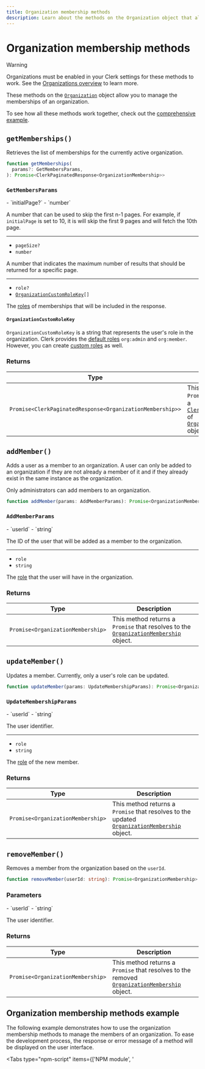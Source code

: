 ```yaml
---
title: Organization membership methods
description: Learn about the methods on the Organization object that allow you to manage the members of an organization.
---
```


# Organization membership methods

> [!WARNING]
> Organizations must be enabled in your Clerk settings for these methods to work. See the [Organizations overview](/docs/organizations/overview#enable-organizations-in-your-application) to learn more.

These methods on the [`Organization`](/docs/references/javascript/organization/organization) object allow you to manage the memberships of an organization.

To see how all these methods work together, check out the [comprehensive example](#organization-membership-methods-example).

## `getMemberships()`

Retrieves the list of memberships for the currently active organization.

```typescript
function getMemberships(
  params?: GetMembersParams,
): Promise<ClerkPaginatedResponse<OrganizationMembership>>
```

### `GetMembersParams`

<Properties>
  - `initialPage?`
  - `number`

  A number that can be used to skip the first n-1 pages. For example, if `initialPage` is set to 10, it is will skip the first 9 pages and will fetch the 10th page.

  ---

  - `pageSize?`
  - `number`

  A number that indicates the maximum number of results that should be returned for a specific page.

  ---

  - `role?`
  - <code>[OrganizationCustomRoleKey](#organization-custom-role-key)\[]</code>

  The [roles](/docs/organizations/roles-permissions) of memberships that will be included in the response.
</Properties>

#### `OrganizationCustomRoleKey`

`OrganizationCustomRoleKey` is a string that represents the user's role in the organization. Clerk provides the [default roles](/docs/organizations/roles-permissions#default-roles) `org:admin` and `org:member`. However, you can create [custom roles](/docs/organizations/create-roles-permissions) as well.

### Returns

| Type | Description |
| - | - |
| `Promise<ClerkPaginatedResponse<OrganizationMembership>>` | This method returns a `Promise` that resolves to a [`ClerkPaginatedResponse`][pag-ref] of [`OrganizationMembership`][org-mem-ref] objects. |

## `addMember()`

Adds a user as a member to an organization. A user can only be added to an organization if they are not already a member of it and if they already exist in the same instance as the organization.

Only administrators can add members to an organization.

```typescript
function addMember(params: AddMemberParams): Promise<OrganizationMembership>
```

### `AddMemberParams`

<Properties>
  - `userId`
  - `string`

  The ID of the user that will be added as a member to the organization.

  ---

  - `role`
  - `string`

  The [role](/docs/organizations/roles-permissions) that the user will have in the organization.
</Properties>

### Returns

| Type | Description |
| - | - |
| `Promise<OrganizationMembership>` | This method returns a `Promise` that resolves to the [`OrganizationMembership`][org-mem-ref] object. |

## `updateMember()`

Updates a member. Currently, only a user's role can be updated.

```typescript
function updateMember(params: UpdateMembershipParams): Promise<OrganizationMembership>
```

### `UpdateMembershipParams`

<Properties>
  - `userId`
  - `string`

  The user identifier.

  ---

  - `role`
  - `string`

  The [role](/docs/organizations/roles-permissions) of the new member.
</Properties>

### Returns

| Type | Description |
| - | - |
| `Promise<OrganizationMembership>` | This method returns a `Promise` that resolves to the updated [`OrganizationMembership`][org-mem-ref] object. |

## `removeMember()`

Removes a member from the organization based on the `userId`.

```typescript
function removeMember(userId: string): Promise<OrganizationMembership>
```

### Parameters

<Properties>
  - `userId`
  - `string`

  The user identifier.
</Properties>

### Returns

| Type | Description |
| - | - |
| `Promise<OrganizationMembership>` | This method returns a `Promise` that resolves to the removed [`OrganizationMembership`][org-mem-ref] object. |

## Organization membership methods example

The following example demonstrates how to use the organization membership methods to manage the members of an organization. To ease the development process, the response or error message of a method will be displayed on the user interface.

<Tabs type="npm-script" items={['NPM module', '<script>']}>
  <Tab>
    For the following example, your HTML file should look like this:

    ```html {{ prettier: false, filename: 'index.html' }}
    <!doctype html>
    <html lang="en">
      <head>
        <meta charset="UTF-8" />
        <link rel="icon" type="image/svg+xml" href="/vite.svg" />
        <meta name="viewport" content="width=device-width, initial-scale=1.0" />
        <title>Clerk + JavaScript App</title>
        <style>
          /* Style for the table */
          table {
            border-collapse: collapse; /* Collapse borders into a single border */
            border: 1px solid black; /* Border for the entire table */
          }

          /* Style for table cells */
          td,
          th {
            border: 1px solid black; /* Border for each cell */
            padding: 2px; /* Optional: Add padding to cells */
          }
        </style>
      </head>
      <body>
        <div id="app"></div>

        <p id="error-container" hidden>
          Error:
          <span id="error-message"></span>
        </p>

        <h2>Memberships List</h2>
        <table id="memberships_table">
          <thead>
            <tr>
              <th>User ID</th>
              <th>Identifier</th>
              <th>Role</th>
              <th id="update-role-head" hidden>Update role</th>
              <th id="remove-member-head" hidden>Remove member</th>
            </tr>
          </thead>
          <tbody id="memberships_table_body"></tbody>
        </table>

        <div id="add-member-container">
          <h2>Add member</h2>
          <input id="member-user-id" placeholder="Enter member's user ID" />
          <button id="add-member">Add member</button>
        </div>

        <h2>Response:</p>
        <pre id="response"></pre>

        <script type="module" src="/main.js"></script>
      </body>
    </html>
    ```

    And your JavaScript file should look like this:

    ```js {{ prettier: false, filename: 'main.js', mark: [13, 41, 60, 79] }}
    import { Clerk } from '@clerk/clerk-js';

    // Initialize Clerk with your Clerk publishable key
    const clerk = new Clerk('{{pub_key}}');
    await clerk.load();

    if (clerk.user) {
      // Check for an active organization
      if (clerk.organization) {
        // Render list of organization memberships
        async function renderMemberships(organization, isAdmin) {
          try {
            const { data } = await organization.getMemberships();

            const memberships = data;
            console.log(`getMemberships:`, memberships);

            memberships.map((membership) => {
              const membershipTable = document.getElementById("memberships_table");
              const row = membershipTable.insertRow();
              row.insertCell().textContent = membership.publicUserData.userId;
              row.insertCell().textContent = membership.publicUserData.identifier;
              row.insertCell().textContent = membership.role;

              // Add administrative actions:
              // Add and remove a member, and update a member's role.
              if (isAdmin) {
                // Show add, update, remove member buttons
                document.getElementById("add-member-container").removeAttribute("hidden");
                document.getElementById("update-role-head").removeAttribute("hidden");
                document.getElementById("remove-member-head").removeAttribute("hidden");

                // Get the user ID of the member
                const userId = membership.publicUserData.userId;

                // Update a member's role
                const updateBtn = document.createElement("button");
                updateBtn.textContent = "Change role";
                updateBtn.addEventListener("click", async function (e) {
                  e.preventDefault();
                  const role =
                    membership.role === "org:admin" ? "org:member" : "org:admin";
                  await organization.updateMember({ userId, role })
                    .then((res) => {
                      document.getElementById("response").innerHTML =
                        JSON.stringify(res);
                    })
                    .catch((error) => {
                      document.getElementById("error-container").removeAttribute("hidden");
                      document.getElementById("error-message").innerHTML =
                        error.errors[0].longMessage;
                      console.log("An error occurred:", error.errors);
                    });
                });
                row.insertCell().appendChild(updateBtn);

                // Remove a member
                const removeBtn = document.createElement("button");
                removeBtn.textContent = "Remove";
                removeBtn.addEventListener("click", async function (e) {
                  e.preventDefault();
                  await organization.removeMember(userId)
                    .then((res) => {
                      document.getElementById("response").innerHTML =
                        JSON.stringify(res);
                    })
                    .catch((error) => {
                      document.getElementById("error-container").removeAttribute("hidden");
                      document.getElementById("error-message").innerHTML =
                        error.errors[0].longMessage;
                      console.log("An error occurred:", error.errors);
                    });
                });
                row.insertCell().appendChild(removeBtn);

                // Add a new member to the organization
                document.getElementById("add-member")
                  .addEventListener("click", () => {
                    const userId = document.getElementById("member-user-id").value;

                    organization.addMember({ userId, role: "org:member" })
                      .then((res) => {
                        document.getElementById("response").innerHTML =
                          JSON.stringify(res);
                      })
                      .catch((error) => {
                        document.getElementById("error-container").removeAttribute("hidden");
                        document.getElementById("error-message").innerHTML =
                          error.errors[0].longMessage;
                        console.log("An error occurred:", error.errors);
                      });
                  });
              }
            });
          } catch (error) {
            document.getElementById("error-container").removeAttribute("hidden");
            document.getElementById("error-message").innerHTML =
              error.errors[0].longMessage;
            console.log("An error occurred:", error.errors);
          }
        }

        /**
         * Checks if a user is an admin of the
         * currently active organization and
         * renders the organization's memberships.
         */
        async function checkAdminAndRenderMemberships() {
          const organizationId = clerk.organization.id;

          const { data } =
            await clerk.user.getOrganizationMemberships();

          const organizationMemberships = data;

          const currentMembership = organizationMemberships.find(
            (membership) => membership.organization.id === organizationId
          );
          const currentOrganization = currentMembership.organization;

          if (!currentOrganization) {
            return;
          }
          const isAdmin = currentMembership.role === "org:admin";

          console.log(`Organization:`, currentOrganization);

          renderMemberships(currentOrganization, isAdmin);
        }

        checkAdminAndRenderMemberships();
      } else {
        // If there is no active organization,
        // mount Clerk's <OrganizationSwitcher />
        // to allow the user to set an organization as active
        document.getElementById("app").innerHTML = `
          <h2>Select an organization to set it as active</h2>
          <div id="org-switcher"></div>
        `;

        const orgSwitcherDiv = document.getElementById("org-switcher");

        clerk.mountOrganizationSwitcher(orgSwitcherDiv);
      }
    } else {
      document.getElementById("app").innerHTML = `
        <div id="sign-in"></div>
      `;

      const signInDiv = document.getElementById("sign-in");

      clerk.mountSignIn(signInDiv);
    }
    ```
  </Tab>

  <Tab>
    ```html {{ prettier: false, filename: 'index.html', mark: [74, 102, 121, 140] }}
    <!doctype html>
    <html lang="en">
      <head>
        <meta charset="UTF-8" />
        <link rel="icon" type="image/svg+xml" href="/vite.svg" />
        <meta name="viewport" content="width=device-width, initial-scale=1.0" />
        <title>Clerk + JavaScript App</title>
        <style>
          /* Style for the table */
          table {
            border-collapse: collapse; /* Collapse borders into a single border */
            border: 1px solid black; /* Border for the entire table */
          }

          /* Style for table cells */
          td,
          th {
            border: 1px solid black; /* Border for each cell */
            padding: 2px; /* Optional: Add padding to cells */
          }
        </style>
      </head>
      <body>
        <div id="app"></div>

        <p id="error-container" hidden>
          Error:
          <span id="error-message"></span>
        </p>

        <h2>Memberships List</h2>
        <table id="memberships_table">
          <thead>
            <tr>
              <th>User ID</th>
              <th>Identifier</th>
              <th>Role</th>
              <th id="update-role-head" hidden>Update role</th>
              <th id="remove-member-head" hidden>Remove member</th>
            </tr>
          </thead>
          <tbody id="memberships_table_body"></tbody>
        </table>

        <div id="add-member-container">
          <h2>Add member</h2>
          <input id="member-user-id" placeholder="Enter member's user ID" />
          <button id="add-member">Add member</button>
        </div>

        <h2>Response:</p>
        <pre id="response"></pre>

        <!-- Initialize Clerk with your
        Clerk Publishable key and Frontend API URL -->
        <script
          async
          crossorigin="anonymous"
          data-clerk-publishable-key="{{pub_key}}"
          src="https://{{fapi_url}}/npm/@clerk/clerk-js@latest/dist/clerk.browser.js"
          type="text/javascript"
        ></script>

        <script>
          window.addEventListener("load", async function () {
            await Clerk.load();

            if (Clerk.user) {
              // Check for an active organization
              if (Clerk.organization) {
                // Render list of organization memberships
                async function renderMemberships(organization, isAdmin) {
                  try {
                    const { data } = await organization.getMemberships();

                    const memberships = data;
                    console.log(`getMemberships:`, memberships);

                    memberships.map((membership) => {
                      const membershipTable = document.getElementById("memberships_table");
                      const row = membershipTable.insertRow();
                      row.insertCell().textContent = membership.publicUserData.userId;
                      row.insertCell().textContent = membership.publicUserData.identifier;
                      row.insertCell().textContent = membership.role;

                      // Add administrative actions:
                      // Add and remove a member, and update a member's role.
                      if (isAdmin) {
                        // Show add, update, remove member buttons
                        document.getElementById("add-member-container").removeAttribute("hidden");
                        document.getElementById("update-role-head").removeAttribute("hidden");
                        document.getElementById("remove-member-head").removeAttribute("hidden");

                        // Get the user ID of the member
                        const userId = membership.publicUserData.userId;

                        // Update a member's role
                        const updateBtn = document.createElement("button");
                        updateBtn.textContent = "Change role";
                        updateBtn.addEventListener("click", async function (e) {
                          e.preventDefault();
                          const role =
                            membership.role === "org:admin" ? "org:member" : "org:admin";
                          await organization.updateMember({ userId, role })
                            .then((res) => {
                              document.getElementById("response").innerHTML =
                                JSON.stringify(res);
                            })
                            .catch((error) => {
                              document.getElementById("error-container").removeAttribute("hidden");
                              document.getElementById("error-message").innerHTML =
                                error.errors[0].longMessage;
                              console.log("An error occurred:", error.errors);
                            });
                        });
                        row.insertCell().appendChild(updateBtn);

                        // Remove a member
                        const removeBtn = document.createElement("button");
                        removeBtn.textContent = "Remove";
                        removeBtn.addEventListener("click", async function (e) {
                          e.preventDefault();
                          await organization.removeMember(userId)
                            .then((res) => {
                              document.getElementById("response").innerHTML =
                                JSON.stringify(res);
                            })
                            .catch((error) => {
                              document.getElementById("error-container").removeAttribute("hidden");
                              document.getElementById("error-message").innerHTML =
                                error.errors[0].longMessage;
                              console.log("An error occurred:", error.errors);
                            });
                        });
                        row.insertCell().appendChild(removeBtn);

                        // Add a new member to the organization
                        document.getElementById("add-member")
                          .addEventListener("click", () => {
                            const userId = document.getElementById("member-user-id").value;

                            organization.addMember({ userId, role: "org:member" })
                            .then((res) => {
                              document.getElementById("response").innerHTML =
                                JSON.stringify(res);
                            })
                            .catch((error) => {
                              document.getElementById("error-container").removeAttribute("hidden");
                              document.getElementById("error-message").innerHTML =
                                error.errors[0].longMessage;
                              console.log("An error occurred:", error.errors);
                            });
                          });
                      }
                    });
                  } catch (error) {
                    document.getElementById("error-container").removeAttribute("hidden");
                    document.getElementById("error-message").innerHTML =
                      error.errors[0].longMessage;
                    console.log("An error occurred:", error.errors);
                  }
                }

                /**
                * Checks if a user is an admin of the
                * currently active organization and
                * renders the organization's memberships.
                */
                async function checkAdminAndRenderMemberships() {
                  const organizationId = Clerk.organization.id;

                  const { data } =
                    await Clerk.user.getOrganizationMemberships();

                  const organizationMemberships = data;

                  const currentMembership = organizationMemberships.find(
                    (membership) => membership.organization.id === organizationId
                  );
                  const currentOrganization = currentMembership.organization;

                  if (!currentOrganization) {
                    return;
                  }
                  const isAdmin = currentMembership.role === "org:admin";

                  console.log(`Organization:`, currentOrganization);

                  renderMemberships(currentOrganization, isAdmin);
                }

                checkAdminAndRenderMemberships();
              } else {
                // If there is no active organization,
                // mount Clerk's <OrganizationSwitcher />
                // to allow the user to set an organization as active
                document.getElementById("app").innerHTML = `
                  <h2>Select an organization to set it as active</h2>
                  <div id="org-switcher"></div>
                `;

                const orgSwitcherDiv = document.getElementById("org-switcher");

                Clerk.mountOrganizationSwitcher(orgSwitcherDiv);
              }
            } else {
              document.getElementById("app").innerHTML = `
                <div id="sign-in"></div>
              `;

              const signInDiv = document.getElementById("sign-in");

              Clerk.mountSignIn(signInDiv);
            }
          });
        </script>
      </body>
    </html>
    ```
  </Tab>
</Tabs>

[pag-ref]: /docs/references/javascript/types/clerk-paginated-response

[org-mem-ref]: /docs/references/javascript/organization-membership
